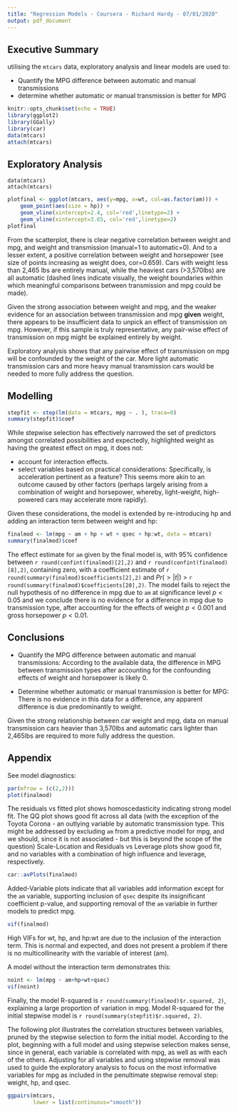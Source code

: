 ```yaml
---
title: "Regression Models - Coursera - Richard Hardy - 07/01/2020"
output: pdf_document
---
```

## Executive Summary
utilising the `mtcars` data, exploratory analysis and linear models are used to:

* Quantify the MPG difference between automatic and manual transmissions
* determine whether automatic or manual transmission is better for MPG

```r
knitr::opts_chunk$set(echo = TRUE)
library(ggplot2)
library(GGally)
library(car)
data(mtcars)
attach(mtcars)

```

## Exploratory Analysis

```undefined
data(mtcars)
attach(mtcars)
```

``` r
plotfinal <- ggplot(mtcars, aes(y=mpg, x=wt, col=as.factor(am))) + 
    geom_point(aes(size = hp)) + 
    geom_vline(xintercept=2.4, col='red',linetype=2) +
    geom_vline(xintercept=3.65, col='red',linetype=2)
plotfinal
```
From the scatterplot, there is clear negative correlation between weight and mpg, and weight and transmission (manual=1 to automatic=0). And to a lesser extent, a positive correlation between weight and horsepower (see size of points increasing as weight does, cor=0.659). Cars with weight less than 2,465 lbs are entirely manual, while the heaviest cars (>3,570lbs) are all automatic (dashed lines indicate visually, the weight boundaries within which meaningful comparisons between transmission and mpg could be made).

Given the strong association between weight and mpg, and the weaker evidence for an association between transmission and mpg **given** weight, there appears to be insufficient data to unpick an effect of transmission on mpg. However, if this sample is truly representative, any pair-wise effect of transmission on mpg might be explained entirely by weight. 

Exploratory analysis shows that any pairwise effect of transmission on mpg will be confounded by the weight of the car. More light automatic transmission cars and more heavy manual transmission cars would be needed to more fully address the question.

## Modelling

```r

stepfit <- step(lm(data = mtcars, mpg ~ . ), trace=0)
summary(stepfit)$coef
```
While stepwise selection has effectively narrowed the set of predictors amongst correlated possibilities and expectedly, highlighted weight as having the greatest effect on mpg, it does not: 

* account for interaction effects.
* select variables based on practical considerations: Specifically, is acceleration pertinent as a feature? This seems more akin to an outcome caused by other factors (perhaps largely arising from a combination of weight and horsepower, whereby, light-weight, high-powered cars may accelerate more rapidly).

Given these considerations, the model is extended by re-introducing hp and adding an interaction term between weight and hp:

``` r
finalmod <- lm(mpg ~ am + hp + wt + qsec + hp:wt, data = mtcars)
summary(finalmod)$coef
```

The effect estimate for `am` given by the final model is, with 95% confidence between `r round(confint(finalmod)[2],2)` and `r round(confint(finalmod)[8],2)`, containing zero, with a coefficient estimate of `r round(summary(finalmod)$coefficients[2],2)` and $Pr(>|t|)$ > `r   round(summary(finalmod)$coefficients[20],2)`. The model fails to reject the null hypothesis of no difference in mpg due to `am` at significance level $p<0.05$ and we conclude there is no evidence for a difference in mpg due to transmission type, after accounting for the effects of weight $p<0.001$ and gross horsepower $p<0.01$. 

## Conclusions

* Quantify the MPG difference between automatic and manual transmissions:
According to the available data, the difference in MPG between transmission types after accounting for the confounding effects of weight and horsepower is likely 0.  

* Determine whether automatic or manual transmission is better for MPG:
There is no evidence in this data for a difference, any apparent difference is due predominantly to weight.

Given the strong relationship between car weight and mpg, data on manual transmission cars heavier than 3,570lbs and automatic cars lighter than 2,465lbs are required to more fully address the question. 

## Appendix

See model diagnostics:
``` r
par(mfrow = (c(2,2)))
plot(finalmod)
```
The residuals vs fitted plot shows homoscedasticity indicating strong model fit.
The QQ plot shows good fit across all data (with the exception of the Toyota Corona - an outlying variable by automatic transmission type. This might be addressed by excluding `am` from a predictive model for mpg, and we should, since it is not associated - but this is beyond the scope of the question)
Scale-Location and Residuals vs Leverage plots show good fit, and no variables with a combination of high influence and leverage, respectively.

``` r
car::avPlots(finalmod)
```

Added-Variable plots indicate that all variables add information except for the `am` variable, supporting inclusion of `qsec` despite its insignificant coefficient p-value, and supporting removal of the `am` variable in further models to predict mpg.

``` r
vif(finalmod)
```
High VIFs for wt, hp, and hp:wt are due to the inclusion of the interaction term. This is normal and expected, and does not present a problem if there is no multicollinearity with the variable of interest (am).

A model without the interaction term demonstrates this:
```r
noint <- lm(mpg ~ am+hp+wt+qsec)
vif(noint)
```

Finally, the model R-squared is `r round(summary(finalmod)$r.squared, 2)`, explaining a large proportion of variation in mpg. Model R-squared for the initial stepwise model is `r round(summary(stepfit)$r.squared, 2)`.

The following plot illustrates the correlation structures between variables, pruned by the stepwise selection to form the initial model. According to the plot, beginning with a full model and using stepwise selection makes sense, since in general, each variable is correlated with mpg, as well as with each of the others. Adjusting for all variables and using stepwise removal was used to guide the exploratory analysis to focus on the most informative variables for mpg as included in the penultimate stepwise removal step: weight, hp, and qsec.

``` r
ggpairs(mtcars, 
        lower = list(continuous="smooth"))
```
